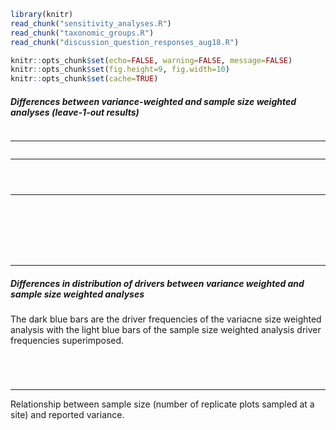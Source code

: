 ```r

library(knitr)
read_chunk("sensitivity_analyses.R")
read_chunk("taxonomic_groups.R")
read_chunk("discussion_question_responses_aug18.R")

knitr::opts_chunk$set(echo=FALSE, warning=FALSE, message=FALSE)
knitr::opts_chunk$set(fig.height=9, fig.width=10)
knitr::opts_chunk$set(cache=TRUE)
```

##### Differences between variance-weighted and sample size weighted analyses (leave-1-out results)

```r
```

--------------------------------------------------------------------------------

```r
```

--------------------------------------------------------------------------------

```r
```

```r
```

```r
```

--------------------------------------------------------------------------------


```r
```

```r
```

```r
```

```r
```

```r
```

```r
```

```r
```

--------------------------------------------------------------------------------

##### Differences in distribution of drivers between variance weighted and sample size weighted analyses

The dark blue bars are the driver frequencies of the variacne size weighted analysis with the light blue bars of the sample size weighted analysis driver frequencies superimposed.

```r
```

```r
```

```r
```

```r
```

--------------------------------------------------------------------------------

Relationship between sample size (number of replicate plots sampled at a site) and reported variance.  

```r
```
